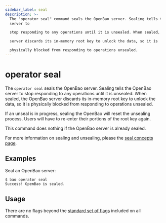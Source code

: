 ```yaml
---
sidebar_label: seal
description: >-
  The "operator seal" command seals the OpenBao server. Sealing tells the OpenBao
  server to

  stop responding to any operations until it is unsealed. When sealed, the OpenBao

  server discards its in-memory root key to unlock the data, so it is

  physically blocked from responding to operations unsealed.
---
```


# operator seal

The `operator seal` seals the OpenBao server. Sealing tells the OpenBao server to
stop responding to any operations until it is unsealed. When sealed, the OpenBao
server discards its in-memory root key to unlock the data, so it is physically
blocked from responding to operations unsealed.

If an unseal is in progress, sealing the OpenBao will reset the unsealing process.
Users will have to re-enter their portions of the root key again.

This command does nothing if the OpenBao server is already sealed.

For more information on sealing and unsealing, please the [seal concepts
page](/docs/concepts/seal).

## Examples

Seal an OpenBao server:

```shell-session
$ bao operator seal
Success! OpenBao is sealed.
```

## Usage

There are no flags beyond the [standard set of flags](/docs/commands)
included on all commands.
